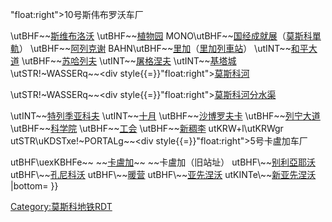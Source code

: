 {{Routemap|title=卡盧加-里加線|title-bg=#F58631|title-color=white|inline=<includeonly>1</includeonly>|map=
\uextKBHFa~~''[[梅季希站|梅季希]]''
\uextBHF~~''[[切洛比季耶沃站|切洛比季耶沃]]''
numN315\utKBHFxa~~[[梅德伟德克沃站|梅德伟德克沃]]
\WASSERq!~MSTR!~utBRÜCKE~~ ~~ ~~梅德伟德克沃地鐵桥经过[[亚乌扎河]]
\utBHF~~[[巴布什金站|巴布什金]]
uKDSTaq!~PORTALl\utABZgr+r~~<div style{{=}}"float:right">10号斯伟布罗沃车厂</div>
\utBHF~~[[斯維布洛沃站|斯维布洛沃]]
\utBHF~~[[植物园站 (莫斯科地铁)|植物园]]
MONO\utBHF~~[[国经成就展站|国经成就展]]（[[莫斯科單軌]]）
\utBHF~~[[阿列克谢站|阿列克谢]]
BAHN\utBHF~~[[里加站 (莫斯科地铁)|里加]]（[[里加站|里加列車站]]）
\utINT~~[[和平大道站 (卡盧加－里加線)|和平大道]] {{MOSMETRO-bull|5||和平大道站 (莫斯科地铁)|环状线和平大道站}}
\utBHF~~[[苏哈列夫站|苏哈列夫]]
\utINT~~[[屠格涅夫站|屠格涅夫]] {{MOSMETRO-bull|1||清塘站 (莫斯科)}} {{MOSMETRO-bull|10||斯利坚斯克林荫路站}}
\utINT~~[[基塔城站|基塔城]] <!--{{mosmetrobull|3||赫梅利尼茨基站}} -->{{MOSMETRO-bull|7||基塔城站||1}}
\utSTR!~WASSERq~~<div style{{=}}"float:right">[[莫斯科河]]</div>
\utSTR!~WASSERq~~<div style{{=}}"float:right">[[莫斯科河分水渠]]</div>
\utINT~~[[特列季亚科夫站|特列季亚科夫]] {{MOSMETRO-bull|2||新库兹涅茨克站}} {{MOSMETRO-bull|8||特列季亚科夫站||1}}
\utINT~~[[十月站 (卡盧加－里加線)|十月]] {{MOSMETRO-bull|5||十月站 (莫斯科地铁)|环状线十月站}}
\utBHF~~[[沙博罗夫卡站|沙博罗夫卡]]
\utBHF~~[[列宁大道站 (莫斯科地铁)|列宁大道]]
\utBHF~~[[科学院站|科学院]]
\utBHF~~[[工会站|工会]]
\utBHF~~[[新稠李站|新稠李]]
utKRW+l\utKRWgr
utSTR\uKDSTxe!~PORTALg~~<div style{{=}}"float:right">5号卡盧加车厂</div>
utBHF\uexKBHFe~~ ~~[[卡盧加站 (莫斯科地鐵)|卡盧加]]~~ ~~卡盧加（旧站址）
utBHF\~~[[别利亚耶沃站|别利亞耶沃]]
utBHF\~~[[孔尼科沃站|孔尼科沃]]
utBHF\~~[[暖營站|暖营]]
utBHF\~~[[亞先涅沃站|亚先涅沃]]
utKINTe\~~[[新亞先涅沃站|新亚先涅沃]] {{mosmetrobull|12||比察公园站}}
|bottom={{navbar|莫斯科地鐵RDT/卡盧加-里加線}}
}}<noinclude>

{{rdt intro|[[莫斯科地铁]][[卡卢加－里加线]]}}

[[Category:莫斯科地铁RDT]]
[[category:卡卢加－里加线| ]]

</noinclude>